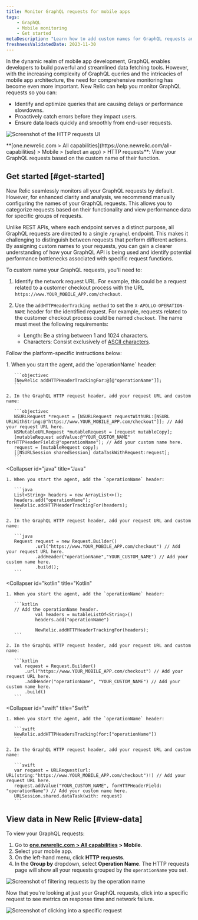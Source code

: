 ```yaml
---
title: Monitor GraphQL requests for mobile apps
tags:
    - GraphQL
    - Mobile monitoring
    - Get started
metaDescription: "Learn how to add custom names for GraphQL requests and view request data in New Relic."
freshnessValidatedDate: 2023-11-30
---
```


In the dynamic realm of mobile app development, GraphQL enables developers to build powerful and streamlined data fetching tools. However, with the increasing complexity of GraphQL queries and the intricacies of mobile app architecture, the need for comprehensive monitoring has become even more important. New Relic can help you monitor GraphQL requests so you can:

* Identify and optimize queries that are causing delays or performance slowdowns.
* Proactively catch errors before they impact users.
* Ensure data loads quickly and smoothly from end-user requests.

<img
  title="HTTP requests"
  alt="Screenshot of the HTTP requests UI"
  src="/images/mobile_screenshot-full_mobile-graphql-requests.webp"
/>

<figcaption>
  <DNT>**[one.newrelic.com > All capabilities](https://one.newrelic.com/all-capabilities) > Mobile > (select an app) > HTTP requests**</DNT>: View your GraphQL requests based on the custom name of their function.
</figcaption>

## Get started [#get-started]

New Relic seamlessly monitors all your GraphQL requests by default. However, for enhanced clarity and analysis, we recommend manually configuring the names of your GraphQL requests. This allows you to categorize requests based on their functionality and view performance data for specific groups of requests.

Unlike REST APIs, where each endpoint serves a distinct purpose, all GraphQL requests are directed to a single `/graphql` endpoint. This makes it challenging to distinguish between requests that perform different actions. By assigning custom names to your requests, you can gain a clearer understanding of how your GraphQL API is being used and identify potential performance bottlenecks associated with specific request functions.

To custom name your GraphQL requests, you'll need to:

1. Identify the network request URL. For example, this could be a request related to a customer checkout process with the URL `https://www.YOUR_MOBILE_APP.com/checkout`.

2. Use the `addHTTPHeaderTracking method` to set the `X-APOLLO-OPERATION-NAME` header for the identified request. For example, requests related to the customer checkout process could be named `checkout`. The name must meet the following requirements:

   * Length: Be a string between 1 and 1024 characters.
   * Characters: Consist exclusively of [ASCII characters](https://www.ascii-code.com/characters).

Follow the platform-specific instructions below:

<CollapserGroup>
  <Collapser
    id="objc"
    title="Objective-c"
  >
    1. When you start the agent, add the `operationName` header:

       ```objectivec
       [NewRelic addHTTPHeaderTrackingFor:@[@"operationName"]]; 
       ```

    2. In the GraphQL HTTP request header, add your request URL and custom name:

       ```objectivec
       NSURLRequest *request = [NSURLRequest requestWithURL:[NSURL URLWithString:@"https://www.YOUR_MOBILE_APP.com/checkout"]]; // Add your request URL here.
       NSMutableURLRequest *mutableRequest = [request mutableCopy];
       [mutableRequest addValue:@"YOUR_CUSTOM_NAME" forHTTPHeaderField:@"operationName"]; // Add your custom name here.
       request = [mutableRequest copy];
       [[NSURLSession sharedSession] dataTaskWithRequest:request];
       ```
  </Collapser>

  <Collapser
    id="java"
    title="Java"
  >
    1. When you start the agent, add the `operationName` header:

       ```java
       List<String> headers = new ArrayList<>(); 
       headers.add("operationName");
       NewRelic.addHTTPHeaderTrackingFor(headers);
       ```

    2. In the GraphQL HTTP request header, add your request URL and custom name:

       ```java
       Request request = new Request.Builder()
               .url("https://www.YOUR_MOBILE_APP.com/checkout") // Add your request URL here.
               .addHeader("operationName","YOUR_CUSTOM_NAME") // Add your custom name here.
               .build();
       ```
  </Collapser>

  <Collapser
    id="kotlin"
    title="Kotlin"
  >
    1. When you start the agent, add the `operationName` header:

       ```kotlin
       // Add the operationName header.
               val headers = mutableListOf<String>()
               headers.add("operationName")

               NewRelic.addHTTPHeaderTrackingFor(headers);
       ```

    2. In the GraphQL HTTP request header, add your request URL and custom name:

       ```kotlin
       val request = Request.Builder()
           .url("https://www.YOUR_MOBILE_APP.com/checkout") // Add your request URL here.
           .addHeader("operationName", "YOUR_CUSTOM_NAME") // Add your custom name here.
           .build()
       ```
  </Collapser>

  <Collapser
    id="swift"
    title="Swift"
  >
    1. When you start the agent, add the `operationName` header:

       ```swift
       NewRelic.addHTTPHeadersTracking(for:["operationName"])
       ```

    2. In the GraphQL HTTP request header, add your request URL and custom name:

       ```swift
       var request = URLRequest(url: URL(string:"https://www.YOUR_MOBILE_APP.com/checkout")!) // Add your request URL here.
       request.addValue("YOUR_CUSTOM_NAME", forHTTPHeaderField: "operationName") // Add your custom name here.
       URLSession.shared.dataTask(with: request)
       ```
  </Collapser>
</CollapserGroup>

## View data in New Relic [#view-data]

To view your GraphQL requests:

1. Go to <DNT>**[one.newrelic.com > All capabilities](https://one.newrelic.com/all-capabilities) > Mobile**</DNT>.
2. Select your mobile app.
3. On the left-hand menu, click <DNT>**HTTP requests**</DNT>.
4. In the <DNT>**Group by**</DNT> dropdown, select <DNT>**Operation Name**</DNT>. The HTTP requests page will show all your requests grouped by the `operationName` you set.

<img
  title="Filter by operation name"
  alt="Screenshot of filtering requests by the operation name"
  src="/images/mobile_screenshot-crop_group-by-dropdown.webp"
/>

Now that you're looking at just your GraphQL requests, click into a specific request to see metrics on response time and network failure.

<img
  title="Request details"
  alt="Screenshot of clicking into a specific request"
  src="/images/mobile_screenshot-crop_request-details.webp"
/>
